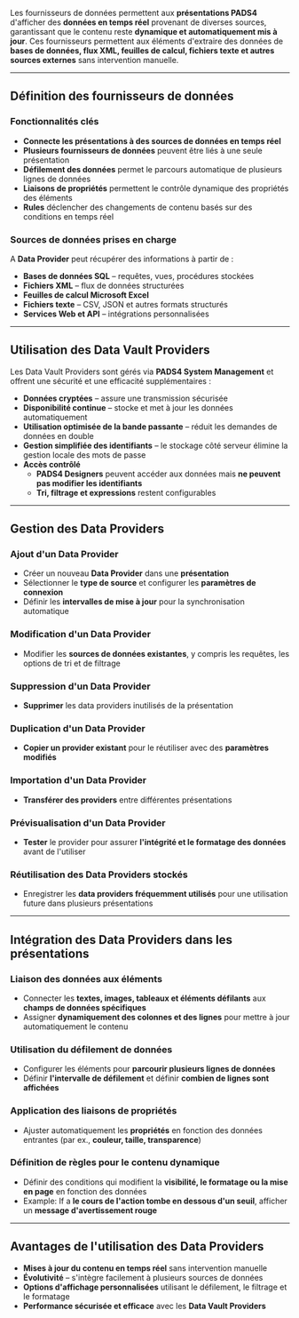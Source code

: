 Les fournisseurs de données permettent aux **présentations PADS4** d'afficher des **données en temps réel** provenant de diverses sources, garantissant que le contenu reste **dynamique et automatiquement mis à jour**. Ces fournisseurs permettent aux éléments d'extraire des données de **bases de données, flux XML, feuilles de calcul, fichiers texte et autres sources externes** sans intervention manuelle.

***

## **Définition des fournisseurs de données**

### **Fonctionnalités clés**

* **Connecte les présentations à des sources de données en temps réel**
* **Plusieurs fournisseurs de données** peuvent être liés à une seule présentation
* **Défilement des données** permet le parcours automatique de plusieurs lignes de données
* **Liaisons de propriétés** permettent le contrôle dynamique des propriétés des éléments
* **Rules** déclencher des changements de contenu basés sur des conditions en temps réel

### **Sources de données prises en charge**

A **Data Provider** peut récupérer des informations à partir de :

* **Bases de données SQL** – requêtes, vues, procédures stockées
* **Fichiers XML** – flux de données structurées
* **Feuilles de calcul Microsoft Excel**
* **Fichiers texte** – CSV, JSON et autres formats structurés
* **Services Web et API** – intégrations personnalisées

***

## **Utilisation des Data Vault Providers**

Les Data Vault Providers sont gérés via **PADS4 System Management** et offrent une sécurité et une efficacité supplémentaires :

* **Données cryptées** – assure une transmission sécurisée
* **Disponibilité continue** – stocke et met à jour les données automatiquement
* **Utilisation optimisée de la bande passante** – réduit les demandes de données en double
* **Gestion simplifiée des identifiants** – le stockage côté serveur élimine la gestion locale des mots de passe
* **Accès contrôlé**
  * **PADS4 Designers** peuvent accéder aux données mais **ne peuvent pas modifier les identifiants**
  * **Tri, filtrage et expressions** restent configurables

***

## **Gestion des Data Providers**

### **Ajout d'un Data Provider**

* Créer un nouveau **Data Provider** dans une **présentation**
* Sélectionner le **type de source** et configurer les **paramètres de connexion**
* Définir les **intervalles de mise à jour** pour la synchronisation automatique

### **Modification d'un Data Provider**

* Modifier les **sources de données existantes**, y compris les requêtes, les options de tri et de filtrage

### **Suppression d'un Data Provider**

* **Supprimer** les data providers inutilisés de la présentation

### **Duplication d'un Data Provider**

* **Copier un provider existant** pour le réutiliser avec des **paramètres modifiés**

### **Importation d'un Data Provider**

* **Transférer des providers** entre différentes présentations

### **Prévisualisation d'un Data Provider**

* **Tester** le provider pour assurer **l'intégrité et le formatage des données** avant de l'utiliser

### **Réutilisation des Data Providers stockés**

* Enregistrer les **data providers fréquemment utilisés** pour une utilisation future dans plusieurs présentations

***

## **Intégration des Data Providers dans les présentations**

### **Liaison des données aux éléments**

* Connecter les **textes, images, tableaux et éléments défilants** aux **champs de données spécifiques**
* Assigner **dynamiquement des colonnes et des lignes** pour mettre à jour automatiquement le contenu

### **Utilisation du défilement de données**

* Configurer les éléments pour **parcourir plusieurs lignes de données**
* Définir **l'intervalle de défilement** et définir **combien de lignes sont affichées**

### **Application des liaisons de propriétés**

* Ajuster automatiquement les **propriétés** en fonction des données entrantes (par ex., **couleur, taille, transparence**)

### **Définition de règles pour le contenu dynamique**

* Définir des conditions qui modifient la **visibilité, le formatage ou la mise en page** en fonction des données
* Example: If a **le cours de l'action tombe en dessous d'un seuil**, afficher un **message d'avertissement rouge**

***

## **Avantages de l'utilisation des Data Providers**

* **Mises à jour du contenu en temps réel** sans intervention manuelle
* **Évolutivité** – s'intègre facilement à plusieurs sources de données
* **Options d'affichage personnalisées** utilisant le défilement, le filtrage et le formatage
* **Performance sécurisée et efficace** avec les **Data Vault Providers**
